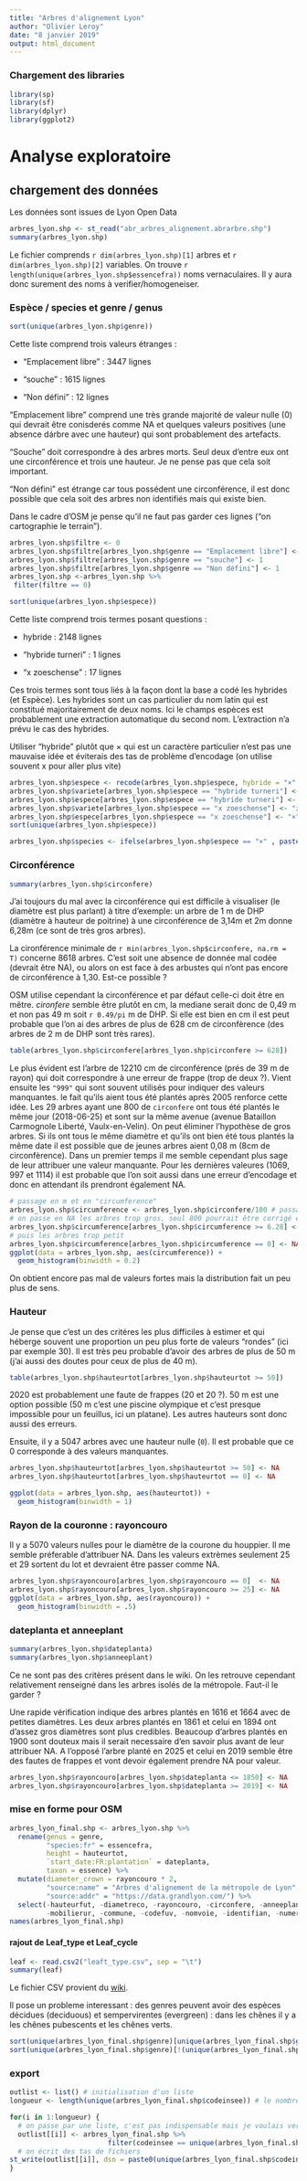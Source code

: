 ```yaml
---
title: "Arbres d'alignement Lyon"
author: "Olivier Leroy"
date: "8 janvier 2019"
output: html_document
---
```



### Chargement des libraries

```r
library(sp)
library(sf)
library(dplyr)
library(ggplot2)
```

# Analyse exploratoire

## chargement des données

Les données sont issues de Lyon Open Data

```r
arbres_lyon.shp <- st_read("abr_arbres_alignement.abrarbre.shp")
summary(arbres_lyon.shp)
```

Le fichier comprends `r dim(arbres_lyon.shp)[1]` arbres et `r dim(arbres_lyon.shp)[2]` variables. On trouve `r length(unique(arbres_lyon.shp$essencefra))` noms vernaculaires. Il y aura donc surement des noms à verifier/homogeneiser. 

### Espèce / species et genre / genus 

```r
sort(unique(arbres_lyon.shp$genre))
```

Cette liste comprend trois valeurs étranges : 

* "Emplacement libre" : 3447 lignes

* "souche" : 1615 lignes 

* "Non défini" : 12 lignes


"Emplacement libre" comprend une très grande majorité de valeur nulle (0) qui devrait être conisderés comme NA et quelques valeurs positives (une absence dárbre avec une hauteur) qui sont probablement des artefacts. 

"Souche" doit correspondre à des arbres morts. Seul deux d'entre eux ont une circonférence et trois une hauteur. Je ne pense pas que cela soit important. 

"Non défini" est étrange car tous possédent une circonférence, il est donc possible que cela soit des arbres non identifiés mais qui existe bien. 

Dans le cadre d'OSM je pense qu'il ne faut pas garder ces lignes ("on cartographie le terrain"). 

```r
arbres_lyon.shp$filtre <- 0
arbres_lyon.shp$filtre[arbres_lyon.shp$genre == "Emplacement libre"] <- 1
arbres_lyon.shp$filtre[arbres_lyon.shp$genre == "souche"] <- 1
arbres_lyon.shp$filtre[arbres_lyon.shp$genre == "Non défini"] <- 1
arbres_lyon.shp <-arbres_lyon.shp %>%
 filter(filtre == 0)
```


```r
sort(unique(arbres_lyon.shp$espece))
```

Cette liste comprend trois termes posant questions : 

* hybride : 2148 lignes

* "hybride turneri" : 1 lignes

* "x zoeschense" : 17 lignes

Ces trois termes sont tous liés à la façon dont la base a codé les hybrides (et Espèce). Les hybrides sont un cas particulier du nom latin qui est constitué majoritairement de deux noms. Ici le champs espèces est probablement une extraction automatique du second nom. L'extraction n'a prévu le cas des hybrides. 

Utiliser "hybride" plutôt que × qui est un caractère particulier n'est pas une mauvaise idée et éviterais des tas de problème d'encodage (on utilise souvent x pour aller plus vite)

```r
arbres_lyon.shp$espece <- recode(arbres_lyon.shp$espece, hybride = "×" )
arbres_lyon.shp$variete[arbres_lyon.shp$espece == "hybride turneri"] <- "turneri"
arbres_lyon.shp$espece[arbres_lyon.shp$espece == "hybride turneri"] <- "×"
arbres_lyon.shp$variete[arbres_lyon.shp$espece == "x zoeschense"] <- "zoeschense"
arbres_lyon.shp$espece[arbres_lyon.shp$espece == "x zoeschense"] <- "×"
sort(unique(arbres_lyon.shp$espece))

arbres_lyon.shp$species <- ifelse(arbres_lyon.shp$espece == "×" , paste(arbres_lyon.shp$genre, arbres_lyon.shp$espece,  arbres_lyon.shp$variete), paste(arbres_lyon.shp$genre, arbres_lyon.shp$espece))

```


### Circonférence

```r
summary(arbres_lyon.shp$circonfere)
```

J'ai toujours du mal avec la circonférence qui est difficile à visualiser (le diamètre est plus parlant) à titre d'exemple:  un arbre de 1 m de DHP (diamètre à hauteur de poitrine) à une circonférence de 3,14m et 2m donne 6,28m (ce sont de très gros arbres).

La cironférence minimale de `r min(arbres_lyon.shp$circonfere, na.rm = T)` concerne 8618 arbres. C'est soit une absence de donnée mal codée (devrait être NA), ou alors on est face à des arbustes qui n'ont pas encore de circonférence à 1,30. Est-ce possible ? 

OSM utilise cependant la circonférence et par défaut celle-ci doit être en mêtre. *cironfere* semble être plutôt en cm, la mediane serait  donc de 0,49 m et non pas 49 m soit `r 0.49/pi` m de DHP. Si elle est bien en cm il est peut probable que l'on ai des arbres de plus de 628 cm de circonfèrence (des arbres de 2 m de DHP sont très rares). 


```r
table(arbres_lyon.shp$circonfere[arbres_lyon.shp$circonfere >= 628])
```


Le plus évident est l'arbre de 12210 cm de circonférence (prés de 39 m de rayon) qui doit correspondre à une erreur de frappe (trop de deux ?). Vient ensuite les `"999"` qui sont souvent utilisés pour indiquer des valeurs manquantes. le fait qu'ils aient tous été plantés après 2005 renforce cette idée. Les 29 arbres ayant une 800 de `circonfere ` ont tous été plantés le même jour (2018-06-25) et sont sur la même avenue (avenue Bataillon Carmognole Liberté, Vaulx-en-Velin). On peut éliminer l'hypothèse de gros arbres. Si ils ont tous le même diamètre et qu'ils ont bien été tous plantés la même date il est possible que de jeunes arbres aient 0,08 m (8cm de circonfèrence). Dans un premier temps il me semble cependant plus sage de leur attribuer une valeur manquante.   Pour les dernières valeures (1069, 997 et 1114) il est probable que l'on soit aussi dans une erreur d'encodage et donc en attendant ils prendront également NA. 

```r
# passage en m et en "circumference"
arbres_lyon.shp$circumference <- arbres_lyon.shp$circonfere/100 # passage en m
# on passe en NA les arbres trop gros, seul 800 pourrait être corrigé en 0,08
arbres_lyon.shp$circumference[arbres_lyon.shp$circumference >= 6.28] <- NA 
# puis les arbres trop petit
arbres_lyon.shp$circumference[arbres_lyon.shp$circumference == 0] <- NA
ggplot(data = arbres_lyon.shp, aes(circumference)) +
  geom_histogram(binwidth = 0.2)
```

On obtient encore pas mal de valeurs fortes mais la distribution fait un peu plus de sens. 

### Hauteur

Je pense que c'est un des critéres les plus difficiles à estimer et qui héberge souvent une proportion un peu plus forte de valeurs "rondes" (ici par exemple 30). Il est très peu probable d'avoir des arbres de plus de 50 m (j'ai aussi des doutes pour ceux de plus de 40 m).

```r
table(arbres_lyon.shp$hauteurtot[arbres_lyon.shp$hauteurtot >= 50])
```

2020 est probablement une faute de frappes (20 et 20 ?). 50 m est une option possible (50 m c'est une piscine olympique et c'est presque impossible pour un feuillus, ici un platane). Les autres hauteurs sont donc aussi des erreurs. 

Ensuite, il y a 5047 arbres avec une hauteur nulle (`0`). Il est probable que ce 0 corresponde à des valeurs manquantes.

```r
arbres_lyon.shp$hauteurtot[arbres_lyon.shp$hauteurtot >= 50] <- NA
arbres_lyon.shp$hauteurtot[arbres_lyon.shp$hauteurtot == 0] <- NA
```

```r
ggplot(data = arbres_lyon.shp, aes(hauteurtot)) +
  geom_histogram(binwidth = 1)
```

### Rayon de la couronne : rayoncouro

Il y a 5070 valeurs nulles pour le diamêtre de la courone du houppier.  Il me semble préferable d'attribuer NA. Dans les valeurs extrèmes seulement 25 et 29 sortent du lot et devraient être passer comme NA. 

```r
arbres_lyon.shp$rayoncouro[arbres_lyon.shp$rayoncouro == 0]  <- NA
arbres_lyon.shp$rayoncouro[arbres_lyon.shp$rayoncouro >= 25] <- NA
ggplot(data = arbres_lyon.shp, aes(rayoncouro)) +
  geom_histogram(binwidth = .5)
```


### dateplanta et anneeplant

```r
summary(arbres_lyon.shp$dateplanta)
summary(arbres_lyon.shp$anneeplant)
```

Ce ne sont pas des critères présent dans le wiki. On les retrouve cependant relativement renseigné dans les arbres isolés de la métropole. Faut-il le garder ? 

Une rapide vérification indique des arbres plantés en 1616 et 1664 avec de petites diamètres. Les deux arbres plantés en 1861 et celui en 1894 ont d'assez gros diamètres sont plus credibles. Beaucoup d'arbres plantés en 1900 sont douteux mais il serait necessaire d'en savoir plus avant de leur attribuer NA. A l'opposé l'arbre planté en 2025 et celui en 2019 semble être des fautes de frappes et vont devoir également prendre NA pour valeur. 

```r
arbres_lyon.shp$rayoncouro[arbres_lyon.shp$dateplanta <= 1850] <- NA
arbres_lyon.shp$rayoncouro[arbres_lyon.shp$dateplanta >= 2019] <- NA
```


### mise en forme pour OSM

```r
arbres_lyon_final.shp <- arbres_lyon.shp %>%
  rename(genus = genre, 
         "species:fr" = essencefra, 
         height = hauteurtot,
         `start_date:FR:plantation` = dateplanta,
         taxon = essence) %>%
  mutate(diameter_crown = rayoncouro * 2,
         "source:name" = "Arbres d'alignement de la métropole de Lyon",
         "source:addr" = "https://data.grandlyon.com/") %>%
  select(-hauteurfut, -diametreco, -rayoncouro, -circonfere, -anneeplant, -architectu, -localisati, -naturereve, -surfacecad, 
         -mobilierur, -commune, -codefuv, -nomvoie, -identifian, -numero, -codegenre, -filtre, -espece, -gid)
names(arbres_lyon_final.shp)
```

#### rajout de Leaf_type et Leaf_cycle

```r
leaf <- read.csv2("leaft_type.csv", sep = "\t")
summary(leaf)
```

Le fichier CSV provient du [wiki](https://wiki.openstreetmap.org/wiki/FR:Tag:natural%3Dtree).

Il pose un probleme interessant : des genres peuvent avoir des espèces décidues (deciduous) et sempervirentes (evergreen) : dans les chênes il y a les chênes pubescents et les chênes verts. 

```r
sort(unique(arbres_lyon_final.shp$genre)[unique(arbres_lyon_final.shp$genus) %in% leaf$Genus]) # liste des genres presents
sort(unique(arbres_lyon_final.shp$genre)[!(unique(arbres_lyon_final.shp$genus) %in% leaf$Genus)]) # liste des genres absents
```


### export

```r
outlist <- list() # initialisation d'un liste
longueur <- length(unique(arbres_lyon_final.shp$codeinsee)) # le nombre de fichier souhaité

for(i in 1:longueur) { 
  # on passe par une liste, c'est pas indispensable mais je voulais verifier un peu avant d'ecrire des fichier
  outlist[[i]] <- arbres_lyon_final.shp %>%
                        filter(codeinsee == unique(arbres_lyon_final.shp$codeinsee)[i]) 
  # on écrit des tas de fichiers 
st_write(outlist[[i]], dsn = paste0(unique(arbres_lyon_final.shp$codeinsee)[i], ".geojson"))
}

```

